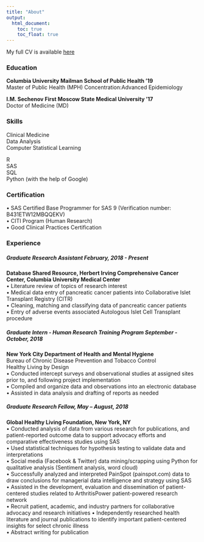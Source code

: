 ```yaml
---
title: "About"
output:
  html_document: 
    toc: true
    toc_float: true
---
```


My full CV is available [here](downloads/amin.pdf) <br>

### Education 
<p>**Columbia University Mailman School of Public Health '19** <br>
Master of Public Health (MPH) 
Concentration:Advanced Epidemiology 

**I.M. Sechenov First Moscow State Medical University '17** <br>
Doctor of Medicine (MD) 
</p>

### Skills
Clinical Medicine<br>
Data Analysis<br>
Computer Statistical Learning<br> 

R <br>
SAS <br>
SQL<br>
Python (with the help of Google)


### Certification
<p>
•	SAS Certified Base Programmer for SAS 9 (Verification number: B431ETW12MBQQEKV) <br>
•	CITI Program (Human Research) <br>
•	Good Clinical Practices Certification

</p>

### Experience 

##### Graduate Research Assistant February, 2018 - Present <br>
**Database Shared Resource, Herbert Irving Comprehensive Cancer Center, Columbia University Medical Center** <br>
•	Literature review of topics of research interest <br>
•	Medical data entry of pancreatic cancer patients into Collaborative Islet Transplant Registry (CITR) <br>
•	Cleaning, matching and classifying data of pancreatic cancer patients <br>
•	Entry of adverse events associated Autologous Islet Cell Transplant procedure <br>


<p>
##### Graduate Intern - Human Research Training Program September - October, 2018                                                         
**New York City Department of Health and Mental Hygiene** <br>
Bureau of Chronic Disease Prevention and Tobacco Control <br>
Healthy Living by Design <br>
•	Conducted intercept surveys and observational studies at assigned sites prior to, and following project implementation <br>
•	Compiled and organize data and observations into an electronic database <br>
•	Assisted in data analysis and drafting of reports as needed <br>
</p>

<p>

##### Graduate Research Fellow, May – August, 2018 <br>
**Global Healthy Living Foundation, New York, NY ** <br>
•	Conducted analysis of data from various research for publications, and patient-reported outcome data to support advocacy efforts and comparative effectiveness studies using SAS <br>
•	Used statistical techniques for hypothesis testing to validate data and interpretations <br>
•	Social media (Facebook & Twitter) data mining/scrapping using Python for qualitative analysis (Sentiment analysis, word cloud) <br>
•	Successfully analyzed and interpreted PainSpot (painspot.com) data to draw conclusions for managerial data intelligence and strategy using SAS <br>
•	Assisted in the development, evaluation and dissemination of patient-centered studies related to ArthritisPower patient-powered research network <br>
•	Recruit patient, academic, and industry partners for collaborative advocacy and research initiatives
•	Independently researched health literature and journal publications to identify important patient-centered insights for select chronic illness <br>
•	Abstract writing for publication <br>

